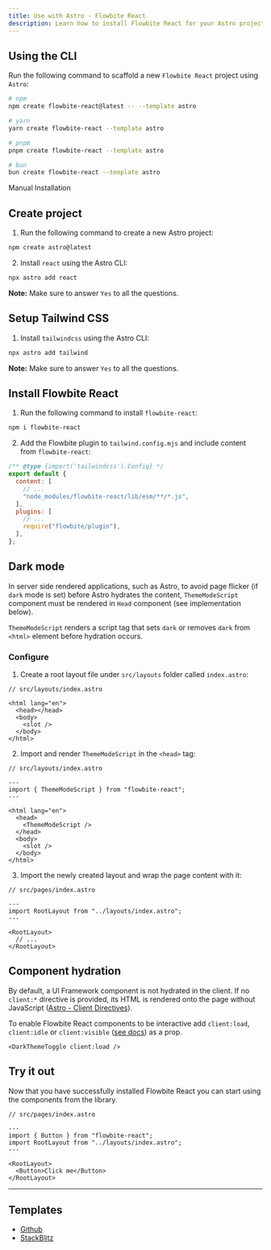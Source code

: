 ```yaml
---
title: Use with Astro - Flowbite React
description: Learn how to install Flowbite React for your Astro project and start building modern websites with a lightning fast and content-focused web framework
---
```


## Using the CLI

Run the following command to scaffold a new `Flowbite React` project using `Astro`:

```bash
# npm
npm create flowbite-react@latest -- --template astro

# yarn
yarn create flowbite-react --template astro

# pnpm
pnpm create flowbite-react --template astro

# bun
bun create flowbite-react --template astro
```

<TextDivider>Manual Installation</TextDivider>

## Create project

1. Run the following command to create a new Astro project:

```bash
npm create astro@latest
```

2. Install `react` using the Astro CLI:

```bash
npx astro add react
```

**Note:** Make sure to answer `Yes` to all the questions.

## Setup Tailwind CSS

1. Install `tailwindcss` using the Astro CLI:

```bash
npx astro add tailwind
```

**Note:** Make sure to answer `Yes` to all the questions.

## Install Flowbite React

1. Run the following command to install `flowbite-react`:

```bash
npm i flowbite-react
```

2. Add the Flowbite plugin to `tailwind.config.mjs` and include content from `flowbite-react`:

```js {5,9}
/** @type {import('tailwindcss').Config} */
export default {
  content: [
    // ...
    "node_modules/flowbite-react/lib/esm/**/*.js",
  ],
  plugins: [
    // ...
    require("flowbite/plugin"),
  ],
};
```

## Dark mode

In server side rendered applications, such as Astro, to avoid page flicker (if `dark` mode is set) before Astro hydrates the content, `ThemeModeScript` component must be rendered in `Head` component (see implementation below).

`ThemeModeScript` renders a script tag that sets `dark` or removes `dark` from `<html>` element before hydration occurs.

### Configure

1. Create a root layout file under `src/layouts` folder called `index.astro`:

```tsx
// src/layouts/index.astro

<html lang="en">
  <head></head>
  <body>
    <slot />
  </body>
</html>
```

2. Import and render `ThemeModeScript` in the `<head>` tag:

```tsx {4,9}
// src/layouts/index.astro

---
import { ThemeModeScript } from "flowbite-react";
---

<html lang="en">
  <head>
    <ThemeModeScript />
  </head>
  <body>
    <slot />
  </body>
</html>
```

3. Import the newly created layout and wrap the page content with it:

```tsx {4,7-9}
// src/pages/index.astro

---
import RootLayout from "../layouts/index.astro";
---

<RootLayout>
  // ...
</RootLayout>

```

## Component hydration

By default, a UI Framework component is not hydrated in the client. If no `client:*` directive is provided, its HTML is rendered onto the page without JavaScript ([Astro - Client Directives](https://docs.astro.build/en/reference/directives-reference/#client-directives)).

To enable Flowbite React components to be interactive add `client:load`, `client:idle` or `client:visible` ([see docs](https://docs.astro.build/en/reference/directives-reference/#clientload)) as a prop.

```tsx
<DarkThemeToggle client:load />
```

## Try it out

Now that you have successfully installed Flowbite React you can start using the components from the library.

```tsx
// src/pages/index.astro

---
import { Button } from "flowbite-react";
import RootLayout from "../layouts/index.astro";
---

<RootLayout>
  <Button>Click me</Button>
</RootLayout>
```

<hr />

## Templates

- [Github](https://github.com/themesberg/flowbite-react-template-astro)
- [StackBlitz](https://stackblitz.com/edit/flowbite-react-template-astro)
